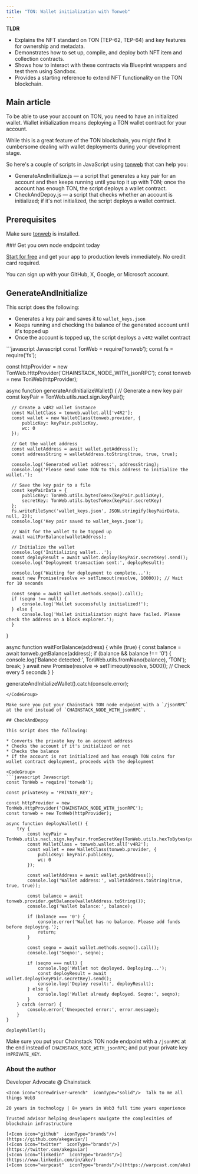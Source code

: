 ```yaml
---
title: "TON: Wallet initialization with Tonweb"
---
```


**TLDR**
* Explains the NFT standard on TON (TEP-62, TEP-64) and key features for ownership and metadata.
* Demonstrates how to set up, compile, and deploy both NFT item and collection contracts.
* Shows how to interact with these contracts via Blueprint wrappers and test them using Sandbox.
* Provides a starting reference to extend NFT functionality on the TON blockchain.

## Main article

To be able to use your account on TON, you need to have an initialized wallet. Wallet initialization means deploying a TON wallet contract for your account.

While this is a great feature of the TON blockchain, you might find it cumbersome dealing with wallet deployments during your development stage.

So here's a couple of scripts in JavaScript using [tonweb](https://github.com/toncenter/tonweb) that can help you:

* GenerateAndInitialize.js — a script that generates a key pair for an account and then keeps running until you top it up with TON; once the account has enough TON, the script deploys a wallet contract.
* CheckAndDepoy.js — a script that checks whether an account is initialized; if it's not initialized, the script deploys a wallet contract.

## Prerequisites

Make sure [tonweb](https://www.npmjs.com/package/tonweb) is installed.

<Check>
  ### Get you own node endpoint today

  [Start for free](https://console.chainstack.com/) and get your app to production levels immediately. No credit card required.

  You can sign up with your GitHub, X, Google, or Microsoft account.
</Check>

## GenerateAndInitialize

This script does the following:

* Generates a key pair and saves it to `wallet_keys.json`
* Keeps running and checking the balance of the generated account until it's topped up
* Once the account is topped up, the script deploys a `v4R2` wallet contract

<CodeGroup>
  ```javascript Javascript
  const TonWeb = require('tonweb');
  const fs = require('fs');

  const httpProvider = new TonWeb.HttpProvider('CHAINSTACK_NODE_WITH_jsonRPC');
  const tonweb = new TonWeb(httpProvider);

  async function generateAndInitializeWallet() {
      // Generate a new key pair
      const keyPair = TonWeb.utils.nacl.sign.keyPair();

      // Create a v4R2 wallet instance
      const WalletClass = tonweb.wallet.all['v4R2'];
      const wallet = new WalletClass(tonweb.provider, {
          publicKey: keyPair.publicKey,
          wc: 0
      });

      // Get the wallet address
      const walletAddress = await wallet.getAddress();
      const addressString = walletAddress.toString(true, true, true);

      console.log('Generated wallet address:', addressString);
      console.log('Please send some TON to this address to initialize the wallet.');

      // Save the key pair to a file
      const keyPairData = {
          publicKey: TonWeb.utils.bytesToHex(keyPair.publicKey),
          secretKey: TonWeb.utils.bytesToHex(keyPair.secretKey)
      };
      fs.writeFileSync('wallet_keys.json', JSON.stringify(keyPairData, null, 2));
      console.log('Key pair saved to wallet_keys.json');

      // Wait for the wallet to be topped up
      await waitForBalance(walletAddress);

      // Initialize the wallet
      console.log('Initializing wallet...');
      const deployResult = await wallet.deploy(keyPair.secretKey).send();
      console.log('Deployment transaction sent:', deployResult);

      console.log('Waiting for deployment to complete...');
      await new Promise(resolve => setTimeout(resolve, 10000)); // Wait for 10 seconds

      const seqno = await wallet.methods.seqno().call();
      if (seqno !== null) {
          console.log('Wallet successfully initialized!');
      } else {
          console.log('Wallet initialization might have failed. Please check the address on a block explorer.');
      }
  }

  async function waitForBalance(address) {
      while (true) {
          const balance = await tonweb.getBalance(address);
          if (balance && balance !== '0') {
              console.log('Balance detected:', TonWeb.utils.fromNano(balance), 'TON');
              break;
          }
          await new Promise(resolve => setTimeout(resolve, 5000)); // Check every 5 seconds
      }
  }

  generateAndInitializeWallet().catch(console.error);
  ```
</CodeGroup>

Make sure you put your Chainstack TON node endpoint with a `/jsonRPC` at the end instead of `CHAINSTACK_NODE_WITH_jsonRPC`.

## CheckAndDepoy

This script does the following:

* Converts the private key to an account address
* Checks the account if it's initialized or not
* Checks the balance
* If the account is not initialized and has enough TON coins for wallet contract deployment, proceeds with the deployment

<CodeGroup>
  ```javascript Javascript
  const TonWeb = require('tonweb');

  const privateKey = 'PRIVATE_KEY';

  const httpProvider = new TonWeb.HttpProvider('CHAINSTACK_NODE_WITH_jsonRPC');
  const tonweb = new TonWeb(httpProvider);

  async function deployWallet() {
      try {
          const keyPair = TonWeb.utils.nacl.sign.keyPair.fromSecretKey(TonWeb.utils.hexToBytes(privateKey));
          const WalletClass = tonweb.wallet.all['v4R2'];
          const wallet = new WalletClass(tonweb.provider, {
              publicKey: keyPair.publicKey,
              wc: 0
          });

          const walletAddress = await wallet.getAddress();
          console.log('Wallet address:', walletAddress.toString(true, true, true));

          const balance = await tonweb.provider.getBalance(walletAddress.toString());
          console.log('Wallet balance:', balance);

          if (balance === '0') {
              console.error('Wallet has no balance. Please add funds before deploying.');
              return;
          }

          const seqno = await wallet.methods.seqno().call();
          console.log('Seqno:', seqno);

          if (seqno === null) {
              console.log('Wallet not deployed. Deploying...');
              const deployResult = await wallet.deploy(keyPair.secretKey).send();
              console.log('Deploy result:', deployResult);
          } else {
              console.log('Wallet already deployed. Seqno:', seqno);
          }
      } catch (error) {
          console.error('Unexpected error:', error.message);
      }
  }

  deployWallet();
  ```
</CodeGroup>

Make sure you put your Chainstack TON node endpoint with a `/jsonRPC` at the end instead of `CHAINSTACK_NODE_WITH_jsonRPC`; and put your private key in`PRIVATE_KEY`.

### About the author
<CardGroup>
  <Card title="Ake" img="/images/docs/profile_images/1719912994363326464/8_Bi4fdM_400x400.jpg">
    <Icon icon="code"  iconType="solid"/>Developer Advocate @ Chainstack

    <Icon icon="screwdriver-wrench"  iconType="solid"/>  Talk to me all things Web3

    20 years in technology | 8+ years in Web3 full time years experience

    Trusted advisor helping developers navigate the complexities of blockchain infrastructure

    [<Icon icon="github"  iconType="brands"/>](https://github.com/akegaviar/)
    [<Icon icon="twitter"  iconType="brands"/>](https://twitter.com/akegaviar)
    [<Icon icon="linkedin"  iconType="brands"/>](https://www.linkedin.com/in/ake/)
    [<Icon icon="warpcast"  iconType="brands"/>](https://warpcast.com/ake)
  </Card>
</CardGroup>
